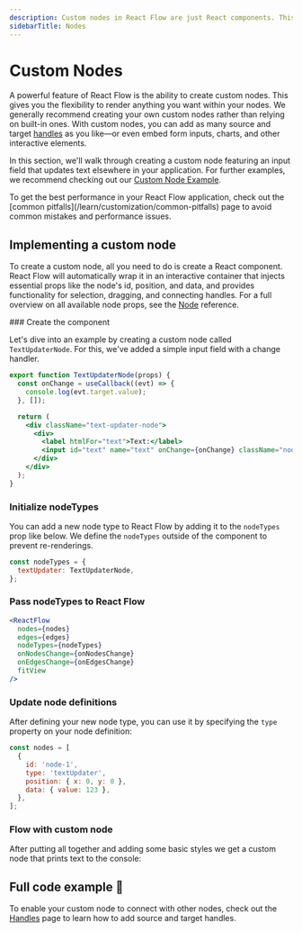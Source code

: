 ```yaml
---
description: Custom nodes in React Flow are just React components. This guide shows you how to implement your own nodes.
sidebarTitle: Nodes
---
```



# Custom Nodes

A powerful feature of React Flow is the ability to create custom nodes. This
gives you the flexibility to render anything you want within your nodes. We
generally recommend creating your own custom nodes rather than relying on
built-in ones. With custom nodes, you can add as many source and target
[handles](/learn/customization/handles)
as you like—or even embed form inputs, charts, and other interactive elements.

In this section, we'll walk through creating a custom node featuring an input
field that updates text elsewhere in your application. For further examples,
we recommend checking out our [Custom Node Example](/examples/nodes/custom-node).

<Callout type="warning">
  To get the best performance in your React Flow application, check out the [common
  pitfalls](/learn/customization/common-pitfalls) page to avoid common mistakes and
  performance issues.
</Callout>

## Implementing a custom node

To create a custom node, all you need to do is create a React component. React
Flow will automatically wrap it in an interactive container that injects
essential props like the node's id, position, and data, and provides
functionality for selection, dragging, and connecting handles. For a full
overview on all available node props, see the
[Node](/api-reference/types/node-props) reference.

<Steps>
### Create the component

Let's dive into an example by creating a custom node called `TextUpdaterNode`.
For this, we've added a simple input field with a change handler.

```jsx
export function TextUpdaterNode(props) {
  const onChange = useCallback((evt) => {
    console.log(evt.target.value);
  }, []);

  return (
    <div className="text-updater-node">
      <div>
        <label htmlFor="text">Text:</label>
        <input id="text" name="text" onChange={onChange} className="nodrag" />
      </div>
    </div>
  );
}
```

### Initialize nodeTypes

You can add a new node type to React Flow by adding it to the `nodeTypes` prop
like below. We define the `nodeTypes` outside of the component to prevent
re-renderings.

```jsx
const nodeTypes = {
  textUpdater: TextUpdaterNode,
};
```

### Pass nodeTypes to React Flow

```jsx {4}
<ReactFlow
  nodes={nodes}
  edges={edges}
  nodeTypes={nodeTypes}
  onNodesChange={onNodesChange}
  onEdgesChange={onEdgesChange}
  fitView
/>
```

### Update node definitions

After defining your new node type, you can use it by specifying the `type`
property on your node definition:

```jsx {4}
const nodes = [
  {
    id: 'node-1',
    type: 'textUpdater',
    position: { x: 0, y: 0 },
    data: { value: 123 },
  },
];
```

### Flow with custom node

After putting all together and adding some basic styles we get a custom node
that prints text to the console:

<RemoteCodeViewer
  editorHeight="20vh"
  showEditor={false}
  route="learn/custom-node"
  framework="react"
/>

</Steps>

## Full code example 🏁

<RemoteCodeViewer orientation="horizontal" route="learn/custom-node" framework="react" />

To enable your custom node to connect with other nodes, check out the
[Handles](/learn/customization/handles) page to learn how to add source and
target handles.

